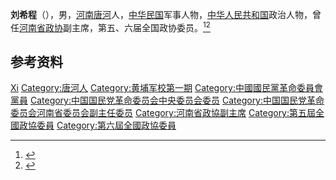 {{Otheruses|other=名为刘希程的其他人物|刘洛生}}

'''刘希程'''（{{bd|1906年||1990年|}}），男，[[河南|河南]][[唐河|唐河]]人，[[中华民国|中华民国]]军事人物，[[中华人民共和国|中华人民共和国]]政治人物，曾任[[河南省政协|河南省政协]]副主席，第五、六届全国政协委员。<ref>{{Cite book|title=历届全国政协委员人名辞典|author=|publisher=中国国际广播出版社|year=1996|isbn=9787507813746|location=北京|pages=286}}</ref><ref>{{Cite book|title=中华人民共和国职官志|author=何虎生, 李耀东, 向常福主编|publisher=中国社会出版社|year=2003|isbn=9787800883934|location=北京|pages=}}</ref>

== 参考资料 ==
{{reflist}}

{{中國國民黨陸軍軍官學校第一期學生}}

{{Authority control}}

{{DEFAULTSORT:Liu刘}}
[[Category:刘姓|Xi]]
[[Category:唐河人|Category:唐河人]]
[[Category:黄埔军校第一期|Category:黄埔军校第一期]]
[[Category:中國國民黨革命委員會黨員|Category:中國國民黨革命委員會黨員]]
[[Category:中国国民党革命委员会中央委员会委员|Category:中国国民党革命委员会中央委员会委员]]
[[Category:中国国民党革命委员会河南省委员会副主任委员|Category:中国国民党革命委员会河南省委员会副主任委员]]
[[Category:河南省政協副主席|Category:河南省政協副主席]]
[[Category:第五屆全國政協委員|Category:第五屆全國政協委員]]
[[Category:第六屆全國政協委員|Category:第六屆全國政協委員]]

{{中国人物小作品}}